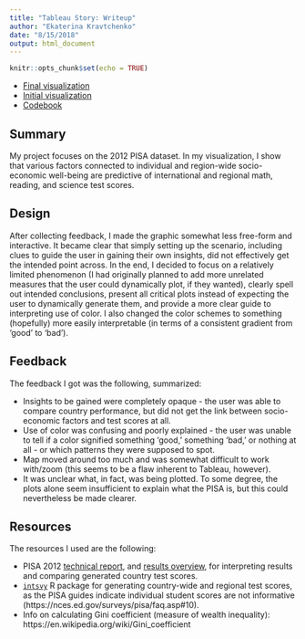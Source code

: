 ```yaml
---
title: "Tableau Story: Writeup"
author: "Ekaterina Kravtchenko"
date: "8/15/2018"
output: html_document
---
```


```r
knitr::opts_chunk$set(echo = TRUE)
```

* [Final visualization](https://public.tableau.com/views/PISA_wealth_final/TheRelationshipBetweenSocio-EconomicWell-BeingandPISATestPerformance?:embed=y&:display_count=yes&publish=yes)
* [Initial visualization](https://public.tableau.com/shared/6G4FQZ4J8?:display_count=yes)
* [Codebook](./codebook.html)

## Summary

My project focuses on the 2012 PISA dataset.  In my visualization, I show that various factors connected to individual and region-wide socio-economic well-being are predictive of international and regional math, reading, and science test scores.  

## Design

After collecting feedback, I made the graphic somewhat less free-form and interactive.  It became clear that simply setting up the scenario, including clues to guide the user in gaining their own insights, did not effectively get the intended point across.  In the end, I decided to focus on a relatively limited phenomenon (I had originally planned to add more unrelated measures that the user could dynamically plot, if they wanted), clearly spell out intended conclusions, present all critical plots instead of expecting the user to dynamically generate them, and provide a more clear guide to interpreting use of color.  I also changed the color schemes to something (hopefully) more easily interpretable (in terms of a consistent gradient from 'good' to 'bad').

## Feedback

The feedback I got was the following, summarized:

* Insights to be gained were completely opaque - the user was able to compare country performance, but did not get the link between socio-economic factors and test scores at all.
* Use of color was confusing and poorly explained - the user was unable to tell if a color signified something 'good,' something 'bad,' or nothing at all - or which patterns they were supposed to spot.
* Map moved around too much and was somewhat difficult to work with/zoom (this seems to be a flaw inherent to Tableau, however).
* It was unclear what, in fact, was being plotted.  To some degree, the plots alone seem insufficient to explain what the PISA is, but this could nevertheless be made clearer.

## Resources

The resources I used are the following:

* PISA 2012 [technical report](./PISA-2012-technical-report-final.pdf), and [results overview](./pisa-2012-results-overview.pdf), for interpreting results and comparing generated country test scores.
* [`intsvy`](https://www.jstatsoft.org/article/view/v081i07/0) R package for generating country-wide and regional test scores, as the PISA guides indicate individual student scores are not informative (https://nces.ed.gov/surveys/pisa/faq.asp#10).
* Info on calculating Gini coefficient (measure of wealth inequality): https://en.wikipedia.org/wiki/Gini_coefficient
